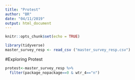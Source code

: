 ```yaml
---
title: "Protest"
author: "BR"
date: "04/11/2019"
output: html_document
---
```


```r
knitr::opts_chunk$set(echo = TRUE)
```


```r
library(tidyverse)
master_survey_resp <- read_csv ("master_survey_resp.csv")
```


#Exploring Protest
```r
protest<-master_survey_resp %>% 
  filter(package_nopackage==0 & wtr_4=="n")
```